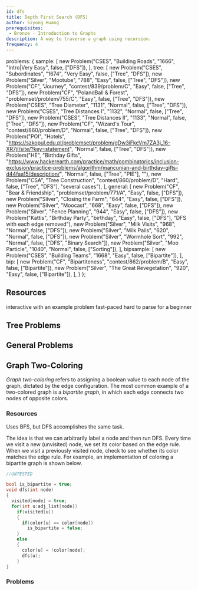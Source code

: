 ```yaml
---
id: dfs
title: Depth First Search (DFS)
author: Siyong Huang
prerequisites: 
 - Bronze - Introduction to Graphs
description: A way to traverse a graph using recursion.
frequency: 4
---
```



  problems: {
    sample: [
      new Problem("CSES", "Building Roads", "1666", "Intro|Very Easy", false, ["DFS"]),
    ],
    tree: [
      new Problem("CSES", "Subordinates", "1674", "Very Easy", false, ["Tree", "DFS"]),
      new Problem("Silver", "Mootube", "788", "Easy", false, ["Tree", "DFS"]),
      new Problem("CF", "Journey", "contest/839/problem/C", "Easy", false, ["Tree", "DFS"]),
      new Problem("CF", "PolandBall & Forest", "problemset/problem/755/C", "Easy", false, ["Tree", "DFS"]),
      new Problem("CSES", "Tree Diameter", "1131", "Normal", false, ["Tree", "DFS"]),
      new Problem("CSES", "Tree Distances I", "1132", "Normal", false, ["Tree", "DFS"]),
      new Problem("CSES", "Tree Distances II", "1133", "Normal", false, ["Tree", "DFS"]),
      new Problem("CF", "Wizard's Tour", "contest/860/problem/D", "Normal", false, ["Tree", "DFS"]),
      new Problem("POI", "Hotels", "https://szkopul.edu.pl/problemset/problem/gDw3iFkeVm7ZA3j_16-XR7jI/site/?key=statement", "Normal", false, ["Tree", "DFS"]),
      new Problem("HE", "Birthday Gifts", "https://www.hackerearth.com/practice/math/combinatorics/inclusion-exclusion/practice-problems/algorithm/mancunian-and-birthday-gifts-d44faa15/description/", "Normal", false, ["Tree", "PIE"], ""),
      new Problem("CSA", "Tree Construction", "contest/860/problem/D", "Hard", false, ["Tree", "DFS"], "several cases"),
    ],
    general: [
      new Problem("CF", "Bear & Friendship", "problemset/problem/771/A", "Easy", false, ["DFS"]),
      new Problem("Silver", "Closing the Farm", "644", "Easy", false, ["DFS"]),
      new Problem("Silver", "Moocast", "668", "Easy", false, ["DFS"]),
      new Problem("Silver", "Fence Planning", "944", "Easy", false, ["DFS"]),
      new Problem("Kattis", "Birthday Party", "birthday", "Easy", false, ["DFS"], "DFS with each edge removed"),
      new Problem("Silver", "Milk Visits", "968", "Normal", false, ["DFS"]),
      new Problem("Silver", "Milk Pails", "620", "Normal", false, ["DFS"]),
      new Problem("Silver", "Wormhole Sort", "992", "Normal", false, ["DFS", "Binary Search"]),
      new Problem("Silver", "Moo Particle", "1040", "Normal", false, ["Sorting"]),
    ],
    bipsample: [
      new Problem("CSES", "Building Teams", "1668", "Easy", false, ["Bipartite"]),
    ],    
    bip: [
      new Problem("CF", "Bipartiteness", "contest/862/problem/B", "Easy", false, ["Bipartite"]),
      new Problem("Silver", "The Great Revegetation", "920", "Easy", false, ["Bipartite"]),
    ],
  }
};


<problems-list problems={metadata.problems.sample} />

## Resources

<resources>
  <resource source="CPH" title="12.1 - DFS, 14 - Tree algorithms" starred></resource>
  <resource source="CSA" title="Depth First Search" url="depth_first_search" starred>interactive</resource>
  <resource source="IUSACO" title="10.4 - Graph Traversal Algorithms"></resource>
  <resource source="PAPS" title="12.2 - Depth-First Search">with an example problem</resource>
  <resource source="CPC" title="7 - Graphs 1" url="07_graphs_1">fast-paced</resource>
  <resource source="cp-algo" title="Depth First Search" url="graph/depth-first-search.html">hard to parse for a beginner</resource>
  <resource source="TC" title="Graphs Section 2" url="introduction-to-graphs-and-their-data-structures-section-2"></resource>
</resources>

## Tree Problems

<problems-list problems={metadata.problems.tree} />

## General Problems

<problems-list problems={metadata.problems.general} />

## Graph Two-Coloring

*Graph two-coloring* refers to assigning a boolean value to each node of the graph, dictated by the edge configuration.
The most common example of a two-colored graph is a *bipartite graph*, in which each edge connects two nodes of opposite colors.

<problems-list problems={metadata.problems.bipsample} />

### Resources

<resources>
  <resource source="IUSACO" title="10.7 - Bipartite Graphs" starred></resource>
  <resource source="CPH" title="12.3 - Graph Traversal: Applications"></resource>
  <resource source="cp-algo" title="Bipartite Check" url="graph/bipartite-check.html">Uses BFS, but DFS accomplishes the same task.</resource>
</resources>
 
The idea is that we can arbitrarily label a node and then run DFS. Every time we visit a new (unvisited) node, we set its color based on the edge rule. When we visit a previously visited node, check to see whether its color matches the edge rule. For example, an implementation of coloring a bipartite graph is shown below.

```cpp
//UNTESTED

bool is_bipartite = true;
void dfs(int node)
{
  visited[node] = true;
  for(int u:adj_list[node])
    if(visited[u])
    {
      if(color[u] == color[node])
        is_bipartite = false;
    }
    else
    {
      color[u] = !color[node];
      dfs(u);
    }
}
```

### Problems

<problems-list problems={metadata.problems.bip} />
